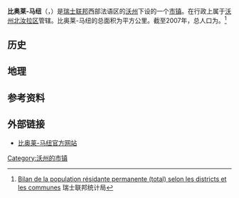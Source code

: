 {{地图误译/法语U2|issue=比奥雷-马纽}}
{{noteTA|G1=法国地名}}
{{瑞士市镇信息框
 | 市镇名称= 比奥莱-马纽
 | 原文名称             = {{lang|fr|Bioley-Magnoux}}
 | 图片                = 
 | 纹章 = Bioley-Magnoux-coat of arms.svg
 | 语言                   = [[法语|法语]]
 | 所属州               = 沃州
 | iso-code-region = 
 | 所属区               = [[沃州北汝拉区|沃州北汝拉区]]
 | lat_d=46|lat_m=44|lat_NS=N|long_d=6|long_m=43|long_EW=E
 | 邮政编码        = 1407
 | 市镇代码        = 5903
 | 面积                 = 4.27
 | 平均海拔        =  571
 | 人口               = {{smn|169|6}}
 | 主页  = www.bioley-magnoux.ch
 | 市镇长           = Jean-Claude Groux
 | 相邻市镇             = 
 | 友好城市             = 
|地图文件             = Karte Gemeinde Bioley-Magnoux 2012.png
|}}
'''比奥莱-马纽'''（{{lang-fr|Bioley-Magnoux}}，{{IPA-fr|bjɔlɛ maɲu}}）是[[瑞士联邦|瑞士联邦]]西部法语区的[[沃州|沃州]]下设的一个[[瑞士市镇|市镇]]。在行政上属于[[沃州北汝拉区|沃州北汝拉区]]管辖。比奥莱-马纽的总面积为{{smn|4.27|5|100}}平方公里。截至2007年，总人口为{{smn|169|6}}。<ref>{{fr}}[http://www.bfs.admin.ch/bfs/portal/fr/index/themen/01/02/blank/key/raeumliche_verteilung/kantone__gemeinden.Document.67248.xls Bilan de la population résidante permanente (total) selon les districts et les communes]{{dead link|date=2018年3月 |bot=InternetArchiveBot |fix-attempted=yes }} 瑞士联邦统计局</ref>

==历史==

==地理==

==参考资料==
{{reflist}}

==外部链接==
*{{fr}}[http://www.bioley-magnoux.ch 比奥莱-马纽官方网站] {{Wayback|url=http://www.bioley-magnoux.ch/ |date=20170928192122 }}

{{DEFAULTSORT:Bioley-Magnoux}}
{{沃州北汝拉区行政区划}}
[[Category:沃州的市镇|Category:沃州的市镇]]
